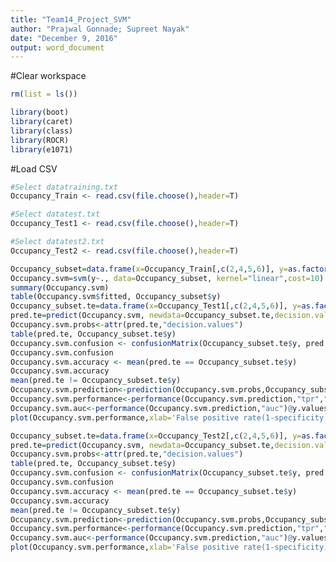 ```yaml
---
title: "Team14_Project_SVM"
author: "Prajwal Gonnade; Supreet Nayak"
date: "December 9, 2016"
output: word_document
---
```


#Clear workspace
```r
rm(list = ls())
```

```r
library(boot)
library(caret)
library(class)
library(ROCR)
library(e1071)
```

#Load CSV
```r
#Select datatraining.txt
Occupancy_Train <- read.csv(file.choose(),header=T)

#Select datatest.txt
Occupancy_Test1 <- read.csv(file.choose(),header=T)

#Select datatest2.txt
Occupancy_Test2 <- read.csv(file.choose(),header=T)
```

```r
Occupancy_subset=data.frame(x=Occupancy_Train[,c(2,4,5,6)], y=as.factor(Occupancy_Train[,7]))
Occupancy.svm=svm(y~., data=Occupancy_subset, kernel="linear",cost=10)
summary(Occupancy.svm)
table(Occupancy.svm$fitted, Occupancy_subset$y)
Occupancy_subset.te=data.frame(x=Occupancy_Test1[,c(2,4,5,6)], y=as.factor(Occupancy_Test1[,7]))
pred.te=predict(Occupancy.svm, newdata=Occupancy_subset.te,decision.values=TRUE)
Occupancy.svm.probs<-attr(pred.te,"decision.values")
table(pred.te, Occupancy_subset.te$y)
Occupancy.svm.confusion <- confusionMatrix(Occupancy_subset.te$y, pred.te)
Occupancy.svm.confusion
Occupancy.svm.accuracy <- mean(pred.te == Occupancy_subset.te$y)
Occupancy.svm.accuracy
mean(pred.te != Occupancy_subset.te$y)
Occupancy.svm.prediction<-prediction(Occupancy.svm.probs,Occupancy_subset.te$y)
Occupancy.svm.performance<-performance(Occupancy.svm.prediction,"tpr","fpr")
Occupancy.svm.auc<-performance(Occupancy.svm.prediction,"auc")@y.values[[1]]
plot(Occupancy.svm.performance,xlab='False positive rate(1-specificity)', ylab='True positive rate(specificity)', main = 'ROC Curve SVM-1', col="green",lwd=2,type="l")
```

```r
Occupancy_subset.te=data.frame(x=Occupancy_Test2[,c(2,4,5,6)], y=as.factor(Occupancy_Test2[,7]))
pred.te=predict(Occupancy.svm, newdata=Occupancy_subset.te,decision.values=TRUE)
Occupancy.svm.probs<-attr(pred.te,"decision.values")
table(pred.te, Occupancy_subset.te$y)
Occupancy.svm.confusion <- confusionMatrix(Occupancy_subset.te$y, pred.te)
Occupancy.svm.confusion
Occupancy.svm.accuracy <- mean(pred.te == Occupancy_subset.te$y)
Occupancy.svm.accuracy
mean(pred.te != Occupancy_subset.te$y)
Occupancy.svm.prediction<-prediction(Occupancy.svm.probs,Occupancy_subset.te$y)
Occupancy.svm.performance<-performance(Occupancy.svm.prediction,"tpr","fpr")
Occupancy.svm.auc<-performance(Occupancy.svm.prediction,"auc")@y.values[[1]]
plot(Occupancy.svm.performance,xlab='False positive rate(1-specificity)', ylab='True positive rate(specificity)', main = 'ROC Curve SVM-2', col="green",lwd=2,type="l")
```
